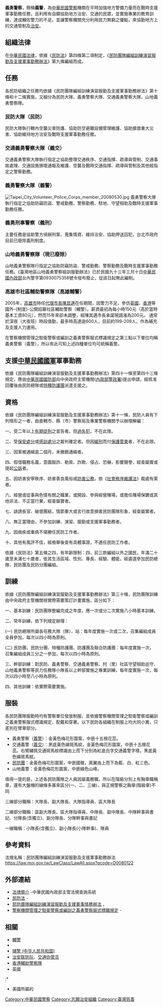 {{refimprove|time=2021-05-17T09:22:25+00:00}}
'''義勇警察'''，簡稱'''義警'''，為[[中華民國警察|中華民國警察]]機關在平時加強地方警備力量而在戰時支援軍事勤務任務，且利用有自願協助地方治安、交通的民眾，並實施專業的教育訓練，達成輔佐警力的不足。並讓警察機關充分利用民力無窮之優點，來協勤地方上的交通管制及[[治安|治安]]。

== 組織法律 ==
在[[中華民國法律|中華民國法律]]，依據《[[民防法|民防法]]》第四條第二項制定，《[[民防團隊編組訓練演習服勤及支援軍事勤務辦法|民防團隊編組訓練演習服勤及支援軍事勤務辦法]]》第九條編組而成。

== 任務 ==
各民防組織之任務均依據《民防團隊編組訓練演習服勤及支援軍事勤務辦法》第十條和十二條實施，又細分為民防大隊、義勇警察大隊、交通義勇警察大隊、山地義勇警察隊。

=== 民防大隊（民防） ===
民防大隊執行轄內空襲災害防護、協助防空避難設備管理維護、協助搶救重大災害、協助維持地方治安及戰時支援軍事勤務任務。

=== 交通義勇警察大隊（義交） ===
交通義勇警察大隊執行指定之協助整理交通秩序、交通指揮、疏導與管制、交通事故處理、交通設施損壞通報及維護、空襲及戰時交通指揮、疏導與管制及其他經指定之警察勤務。

=== 義勇警察大隊（義警） ===
[[File:Taipei_City_Volunteer_Police_Corps_member_20080530.jpg|thumb]]
義勇警察大隊執行指定之協助防竊防盜、警戒勤務、警察勤務、駐地、守望相助及戰時支援軍事勤務任務。

=== 義勇刑事警察（義刑） ===
主要任務是協助警方偵辦刑案、蒐集情資、維持治安、協助押送囚犯，台北市政府目前已廢除義刑制度。

=== 山地義勇警察隊（現已廢除） ===
山地義勇警察隊行指定之協助防竊防盜、警戒勤務、警察勤務及戰時支援軍事勤務任務。《臺灣地區山地義勇警察組訓服勤辦法》已於民國九十三年三月十日[[中華民國內政部|中華民國內政部]]台內警字第0930075358號令發布廢止，從該日起無此編制。

=== 高雄市社區輔助警察隊（高雄輔警） ===
2005年，[[高雄市|高雄市]]時任[[市長|代理市長]][[陳其邁|陳其邁]]在任期間，因警力不足，參仿[[英國|英國]]、[[香港|香港]]等國外-{制度}-公開招募社區輔助警察（輔警）。薪資最初為每小時150元（高於當時基本工資80元），然而15年來卻未調整，經陳其邁市長承諾現調漲為200元。
通常於深夜（大夜班）時段值勤，最多時高達逾600人，目前約199-209人，作為補充及支援人力運用。

在警察機關管理之駐衛警察或編訓之義勇警察服式標識規定之第三點以下單位均稱義勇警察（義警），所以有此可知上述四種單位均可統稱義警。

== 支援[[中華民國國軍|中華民國國軍]]軍事勤務 ==
依據《民防團隊編組訓練演習服勤及支援軍事勤務辦法》第四十一條至第四十三條規定，應由[[中華民國國防部|中華民國國防部]]向中央政府主管機關([[內政部警政署|內政部警政署]])提出申請，經核准回覆後由民防總隊或[[特種防護團|特種防護團]]派遣支援之。

== 資格 ==
依據《民防團隊編組訓練演習服勤及支援軍事勤務辦法》第十一條，民防人員有下列情形之一者，由直轄市、縣（市）警察局及專業警察機關予以辦理解編：

一、受二年以上[[有期徒刑|有期徒刑]]之宣告者。但[[過失犯|過失犯]]，不在此限。

二、受[[保安處分|保安處分]]或[[感訓處分|感訓處分]]之裁判確定者。但因[[緩刑|緩刑]]而付[[保護管束|保護管束]]者，不在此限。

三、因案被通緝逾二個月，未撤銷通緝者。

四、假借職務名義，意圖敲詐、勒索、詐欺、侵占、恐嚇，影響聲譽，經查屬實或提起[[公訴|公訴]]者。

五、因妨害安寧秩序、妨害善良風俗或[[妨害公務|妨害公務]]，依《[[社會秩序維護法|社會秩序維護法]]》裁處有案者。

六、經營或從事與色情有關之職業，或開設、參與經營賭場，或擔任賭場保鑣或其他非法、不正當行業，經查屬實者。

七、誹謗長官、破壞團結，情節重大或言行故意損害民防團隊形象，經查屬實者。

八、無正當理由，不參加訓練、演習、服勤或支援軍事勤務者。

九、因痼疾或重病不堪勝任民防工作者。

十、其他有風評不佳，經檢舉後查有具體事證，不適任民防工作者。


依據《民防法》第五條之四，有年齡限制：四、前三款編組以外之國民，年滿二十歲至未滿七十歲者，依其生活區域、性別、專長、經驗、體能，經遴選參加民防總隊、民防團及民防分團編組。

== 訓練 ==
依據《民防團隊編組訓練演習服勤及支援軍事勤務辦法》第三十條，民防團隊訓練由中央政府主管機關視實際需要策訂計畫實施，區分如下：

一、基本訓練：民防團隊整編完成之年度，應一次或分二次實施八小時基本訓練。

二、常年訓練，依下列規定辦理：

(一) 民防總隊所屬各任務大隊（隊）、站：每年度實施一次或二次，召集編組成員全員參加，每次以四小時為原則。

(二) 民防團、民防分團、特種防護團、防護團及聯合防護團：每年度實施一次，召集編組成員三分之一參加，每次以四小時為原則。

三、幹部訓練：對民防、義勇警察、交通義勇警察、村（里）社區守望相助巡守、山地義勇警察等民力任務隊小隊長以上幹部實施之專業訓練，每年度實施一次，每次以四小時至八小時為原則。

四、其他訓練：依實際需要實施。

== 服裝 ==
各民防團隊服勤時均有警察單位發放制服，並依據警察機關管理之駐衛警察或編訓之義勇警察服式標識規定，配戴和穿著。以下民防各組織在制服上均大同小異，只差別在臂章部分。
* 義勇警察（[[義警|義警]]）：金黃色梅花形圖案，中嵌十五根花蕊。
* 交通義警（[[義交|義交]]）：黑底黃色線斑馬紋，金黃色梅花形圖案，中嵌十五根花蕊。右臂繡佩交通斑馬紋標識由上而下分別為紅底白字交通義警字樣，黑底黃色線斑馬紋。
* [[保安團|民防團]]：金黃色梅花形圖案，中嵌國徽，兩翼由上而下為藍、白、紅三色。
* 山地義警：金黃色梅花形圖案，中嵌綠色山峰。

值得一提的是，上述各民防團隊之人員因屬義務職，所以在階級分別上有胸章職稱章，還有大盤帽的線條多寡來區分(一、二、三線)，與正規警察之胸章(階級章)不同

三線部分職稱：大隊長、副大隊長、大隊指導員、區大隊長

二線部分職稱：區副大隊長、區大隊指導員、中隊長、副中隊長、中隊幹事與書記、分隊長(含獨立)、副分隊長、分隊幹事與書記

一線職稱：小隊長(含獨立)、副小隊長(小隊幹事)、隊員

== 參考資料 ==
{{reflist}}
 
法規名稱：民防團隊編組訓練演習服勤及支援軍事勤務辦法 https://law.moj.gov.tw/LawClass/LawAll.aspx?pcode=D0080122

== 外部連結 ==
* [http://glrs.moi.gov.tw/index.aspx 法律簡介] {{Wayback|url=http://glrs.moi.gov.tw/index.aspx |date=20140608103706 }}-中華民國內政部主管法規查詢系統
* [http://glrs.moi.gov.tw/LawContent.aspx?id=FL004648&KeyWord=%E6%B0%91%E9%98%B2%E6%B3%95 民防法] {{Wayback|url=http://glrs.moi.gov.tw/LawContent.aspx?id=FL004648&KeyWord=%E6%B0%91%E9%98%B2%E6%B3%95 |date=20160304105953 }}-
* [http://glrs.moi.gov.tw/LawContent.aspx?id=FL021932&KeyWord=%E6%B0%91%E9%98%B2%E5%9C%98%E9%9A%8A%E7%B7%A8 民防團隊編組訓練演習服勤及支援軍事情務辦法] {{Wayback|url=http://glrs.moi.gov.tw/LawContent.aspx?id=FL021932&KeyWord=%E6%B0%91%E9%98%B2%E5%9C%98%E9%9A%8A%E7%B7%A8 |date=20160304105948 }}，
* [http://glrs.moi.gov.tw/LawContent.aspx?id=GL000502&KeyWord=%E8%AD%A6%E5%AF%9F%E6%A9%9F%E9%97%9C%E7%AE%A1%E7%90%86%E4%B9%8B%E9%A7%90%E8%A1%9B%E8%AD%A6%E5%AF%9F%E6%88%96%E7%B7%A8%E8%A8%93%E4%B9%8B%E7%BE%A9%E5%8B%87%E8%AD%A6%E5%AF%9F%E6%9C%8D%E5%BC%8F%E6%A8%99%E8%AD%98%E8%A6%8F%E5%AE%9A  警察機關管理之駐衛警察或編訓之義勇警察服式標職規定] {{Wayback|url=http://glrs.moi.gov.tw/LawContent.aspx?id=GL000502&KeyWord=%E8%AD%A6%E5%AF%9F%E6%A9%9F%E9%97%9C%E7%AE%A1%E7%90%86%E4%B9%8B%E9%A7%90%E8%A1%9B%E8%AD%A6%E5%AF%9F%E6%88%96%E7%B7%A8%E8%A8%93%E4%B9%8B%E7%BE%A9%E5%8B%87%E8%AD%A6%E5%AF%9F%E6%9C%8D%E5%BC%8F%E6%A8%99%E8%AD%98%E8%A6%8F%E5%AE%9A |date=20160304084806 }}-

== 相關 ==
* [[輔警|輔警]]
* {{tsl|en|Police Volunteer Reserve Corp (Malaysia)|警察義工儲備組織 (馬來西亞)}}
* [[辅警_(中华人民共和国)|辅警 (中华人民共和国)]]
* [[治安联防队|治安联防队]]、[[交通协管员|交通协管员]]
* [[香港輔助警察隊|香港輔助警察隊]]
* 英國{{tsl|en|Police Support Volunteer|警力支援義工}}
:* {{tsl|en|Police Service (Volunteer Police) Amendment Act 1992|1992年警務機關（義勇警察）修正法}}
* 美國{{tsl|en|Citizen Corps|民兵團}}所屬的{{tsl|en|Volunteers in Police Service|警務機關義勇人員}}

[[Category:中華民國警察|Category:中華民國警察]]
[[Category:志願治安組織|Category:志願治安組織]]
[[Category:臺灣慈善|Category:臺灣慈善]]